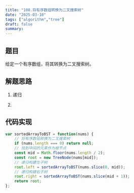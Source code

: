 ```yaml
---
title: "108.将有序数组转换为二叉搜索树"
date: "2025-03-10"
tags: ["algorithm","tree"]
draft: false
summary:
---
```


## 题目

给定一个有序数组，将其转换为二叉搜索树。



## 解题思路

1. 递归

2. 


## 代码实现

```javascript
var sortedArrayToBST = function(nums) {
    // 将有序数组转换为二叉搜索树
    if (nums.length === 0) return null;
    // 找到中间的元素作为根节点
    const mid = Math.floor(nums.length / 2);
    const root = new TreeNode(nums[mid]);
    // 递归构建左子树
    root.left = sortedArrayToBST(nums.slice(0, mid));
    // 递归构建右子树
    root.right = sortedArrayToBST(nums.slice(mid + 1));
    return root;
};


```

